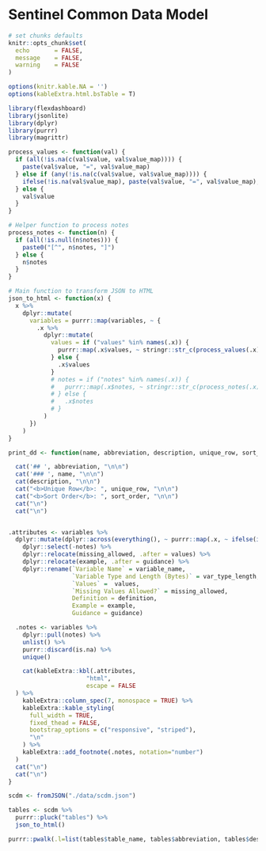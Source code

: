 # Sentinel Common Data Model

```r
# set chunks defaults
knitr::opts_chunk$set(
  echo       = FALSE,
  message    = FALSE,
  warning    = FALSE
)

options(knitr.kable.NA = '')
options(kableExtra.html.bsTable = T)

library(flexdashboard)
library(jsonlite)
library(dplyr)
library(purrr)
library(magrittr)

process_values <- function(val) {
  if (all(!is.na(c(val$value, val$value_map)))) {
    paste(val$value, "=", val$value_map)
  } else if (any(!is.na(c(val$value, val$value_map)))) {
    ifelse(!is.na(val$value_map), paste(val$value, "=", val$value_map), val$value)
  } else {
    val$value
  }
}

# Helper function to process notes
process_notes <- function(n) {
  if (all(!is.null(n$notes))) {
    paste0("[^", n$notes, "]")
  } else {
    n$notes
  }
}

# Main function to transform JSON to HTML
json_to_html <- function(x) {
  x %>%
    dplyr::mutate(
      variables = purrr::map(variables, ~ {
        .x %>%
          dplyr::mutate(
            values = if ("values" %in% names(.x)) {
              purrr::map(.x$values, ~ stringr::str_c(process_values(.x), collapse = "<br>"))
            } else {
              .x$values
            }
            # notes = if ("notes" %in% names(.x)) {
            #   purrr::map(.x$notes, ~ stringr::str_c(process_notes(.x), collapse = "<br>"))
            # } else {
            #   .x$notes
            # }
          )
      })
    )
}

print_dd <- function(name, abbreviation, description, unique_row, sort_order, variables) {

  cat('## ', abbreviation, "\n\n")
  cat('### ', name, "\n\n")
  cat(description, "\n\n")
  cat("<b>Unique Row</b>: ", unique_row, "\n\n")
  cat("<b>Sort Order</b>: ", sort_order, "\n\n")
  cat("\n")
  cat("\n")


.attributes <- variables %>%
  dplyr::mutate(dplyr::across(everything(), ~ purrr::map(.x, ~ ifelse(is.null(.x), NA, .x)))) %>%
    dplyr::select(-notes) %>%
    dplyr::relocate(missing_allowed, .after = values) %>%
    dplyr::relocate(example, .after = guidance) %>%
    dplyr::rename(`Variable Name` = variable_name,
                  `Variable Type and Length (Bytes)` = var_type_length,
                  `Values` =  values,
                  `Missing Values Allowed?` = missing_allowed,
                  Definition = definition,
                  Example = example,
                  Guidance = guidance)

  .notes <- variables %>%
    dplyr::pull(notes) %>%
    unlist() %>%
    purrr::discard(is.na) %>%
    unique()

    cat(kableExtra::kbl(.attributes,
                      "html",
                      escape = FALSE
  ) %>%
    kableExtra::column_spec(7, monospace = TRUE) %>%
    kableExtra::kable_styling(
      full_width = TRUE,
      fixed_thead = FALSE,
      bootstrap_options = c("responsive", "striped"),
      "\n"
    ) %>%
    kableExtra::add_footnote(.notes, notation="number")
  )
  cat("\n")
  cat("\n")
}

scdm <- fromJSON("./data/scdm.json")

tables <- scdm %>%
  purrr::pluck("tables") %>%
  json_to_html()
```


:::{.panel-tabset}

```r
purrr::pwalk(.l=list(tables$table_name, tables$abbreviation, tables$description, tables$unique_row, tables$sort_order, tables$variables), .f=print_dd)
```

:::